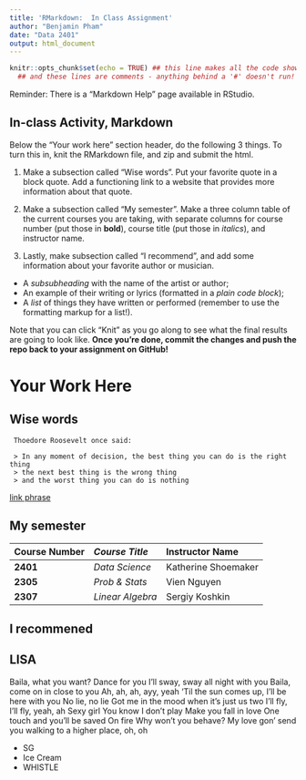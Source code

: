 ```yaml
---
title: 'RMarkdown:  In Class Assignment'
author: "Benjamin Pham"
date: "Data 2401"
output: html_document
---
```



```r
knitr::opts_chunk$set(echo = TRUE) ## this line makes all the code show! 
  ## and these lines are comments - anything behind a '#' doesn't run!
```


Reminder: There is a "Markdown Help" page available in RStudio. 


## In-class Activity, Markdown

Below the "Your work here" section header, do the following 3 things. To turn this in, knit the RMarkdown file, and zip and submit the html.  

1. Make a subsection called "Wise words". Put your favorite quote in a block quote. Add a functioning link to a website that provides more information about that quote.


2. Make a subsection called "My semester". Make a three column table of the current courses you are taking, with separate columns for course number (put those in __bold__), course title (put those in _italics_), and instructor name.

3. Lastly, make subsection called "I recommend", and add some information about your favorite author or musician.

+ A _subsubheading_ with the name of the artist or author;    
+ An example of their writing or lyrics (formatted in a *plain code block*);   
+ A _list_ of things they have written or performed (remember to use the formatting markup for a list!).     


Note that you can click "Knit" as you go along to see what the final results are going to look like. **Once you're done, commit the changes and push the repo back to your assignment on GitHub!**
 

# Your Work Here
 
## Wise words
 
 ```
  Thoedore Roosevelt once said:
  
  > In any moment of decision, the best thing you can do is the right thing
  > the next best thing is the wrong thing
  > and the worst thing you can do is nothing
 ``` 
 
[link phrase](https://www.brainyquote.com/topics/the-right-thing-quotes#:~:text=In%20any%20moment%20of%20decision,you%20can%20do%20is%20nothing.&text=You%20can%20always%20count%20on,they%27ve%20tried%20everything%20else.) 


## My semester

| __Course Number__ |  _Course Title_  |  Instructor Name    |
|:------------------|:-----------------|:--------------------|
|    __2401__       | _Data Science_   | Katherine Shoemaker |
|    __2305__       | _Prob & Stats_   | Vien Nguyen         |
|    __2307__       | _Linear Algebra_ | Sergiy Koshkin      |


## I recommened

## LISA

Baila, what you want? Dance for you
I'll sway, sway all night with you
Baila, come on in close to you
Ah, ah, ah, ayy, yeah
'Til the sun comes up, I'll be here with you
No lie, no lie
Got me in the mood when it's just us two
I'll fly, I'll fly, yeah, ah
Sexy girl 
You know I don't play
Make you fall in love
One touch and you'll be saved
On fire 
Why won't you behave? 
My love gon' send you walking to a higher place, oh, oh

+ SG
+ Ice Cream
+ WHISTLE

